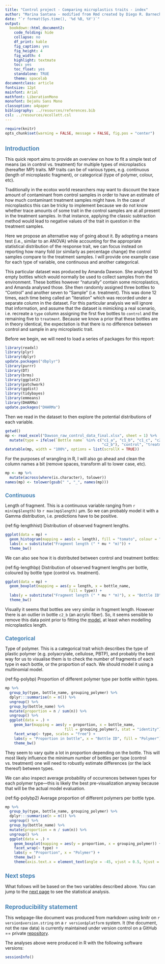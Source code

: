 ---
title: "Control project - Comparing microplastics traits - index"
author: "Marina Santana - modified from Rmd created by Diego R. Barneche"
date: "`r format(Sys.time(), '%d %B, %Y')`"
output:
  bookdown::html_document2:
    code_folding: hide
    collapse: no
    df_print: kable
    fig_caption: yes
    fig_height: 4
    fig_width: 4
    highlight: textmate
    toc: yes
    toc_float: yes
    standalone: TRUE
    theme: spacelab
documentclass: article
fontsize: 12pt
mainfont: Arial
mathfont: LiberationMono
monofont: DejaVu Sans Mono
classoption: a4paper
bibliography: ../resources/references.bib
csl: ../resources/ecollett.csl
---

<style type="text/css">
h1.title {
  font-size: 18pt;
  color: #4682B4;
  margin-top: 10px;
  margin-bottom: 10px;
}
h1 { /* Header 1 */
  font-size: 14pt;
  color: #4682B4;
  margin-bottom: 10px;
}
h2 { /* Header 2 */
  font-size: 13pt;
  color: #4682B4;
  margin-bottom: 10px;
}
h3 { /* Header 3 */
  font-size: 12pt;
  color: #4682B4;
  margin-bottom: 10px;
}
h5 { /* Header 5 */
  font-size: 14px;
  color: #666666;
  display: inline;
}
</style>

```{r setup, include = FALSE}
require(knitr)
opts_chunk$set(warning = FALSE, message = FALSE, fig.pos = "center")
```

<div style="margin-bottom:30px;">
</div>

# Introduction {.tabset .tabset-fade}

This quick report aims to provide an overview on how to fit a simple test of means (as in control vs. treatment) for multiple types of microplastics (hereafter MP) traits. MP traits can be of various types, e.g. continuous (length of microplastic fragment), or categorical (type of polymer, colour, etc).

Traditionally in the ecotox world researchers may want to discount the trace amount of contaminant from control samples in order to have an estimate of how much contaminant treatment samples might have. In the case of microplastics this can be tricky to implement because we do not know whether trace amounts of some trait in the control samples are at all present in the treatment samples. In that instance, applying the classic subtraction method would lead to negative values of the trait in question in the treatment samples.

Here we propose an alternative way of going about it. By adopting a means test (i.e., similar to an ANOVA) while accounting for the appropriate statistical distribution of the response trait, we can focus instead on reporting how many fold (or similarly as percentage change) the control samples compare to the treatment samples. I will provide one example case for each type of variable, one continuous and another categorical.

This particular dataset was produced by Amanda Dawson. She analysed 10 empty bottles which would normally be used to collect samples from the environment. These bottles however "naturally" contain some microplastics, and Amanda analysed those. She then randomly assigned three bottles to "Control" and another seven to "Sample" (i.e. treatment). This was done 12 times, each time being called an "iteration" which was recorded under a separate column in the dataset. For this particular analysis we will ignore that information, and assume that the dataset is mimicking a real scenario, i.e. recreate a `type` column assigning the first five bottles to `control` and the remaining five to `treatment`. Because we know a prior that these bottles are in theory identical, the expectation is that there is no difference between control and sample in any microplastic trait.

Before we begin, we will need to load a series of packages for this report:

```{r packages}
library(readxl)
library(plyr)
library(dplyr)
update.packages("dbplyr")
library(purrr)
library(DT)
library(brms)
library(ggplot2)
library(patchwork)
library(ggdist)
library(tidybayes)
library(emmeans)
library(DHARMa)
update.packages("DHARMa")

```

Then we read in the dataset to then explore the potential distributions of each variable.

```{r dataraw, cache = TRUE}

getwd()
mp <- read_excel("Dawson_raw_control_data_final.xlsx", sheet = 1) %>%
  mutate(type = ifelse(`Bottle name` %in% c("c1_a", "c1_b", "c1_c", "c2_a",
                                            "c2_b"), "control", "treatment"))
datatable(mp, width = "100%", options = list(scrollX = TRUE))
```

For the purposes of wrangling in R, I will also go ahead and clean the column names a bit (remove spaces, transform all to lower case, etc).

```{r data, cache = TRUE, dependson = "dataraw"}
mp <- mp %>%
  mutate(across(where(is.character), tolower))
names(mp) <- tolower(gsub(" ", "_", names(mp)))
```

## Continuous

Length of fragment. This is a continuous variable ranging from `r min(mp$length)` to `r max(mp$length)` µm. So we can probably model it with a Gamma distribution, i.e. predictions have to be positive.

(ref:fig-lengthhist) Distribution of observed fragment lengths.

```{r lengthhist, fig.width = 6, fig.height = 5, fig.cap = "(ref:fig-lengthhist)", cache = TRUE, dependson = "data"}
ggplot(data = mp) +
  geom_histogram(mapping = aes(x = length), fill = "tomato", colour = "black") +
  labs(x = substitute("Fragment length (" * mu * "m)")) +
  theme_bw()
```

We can also see how it is distributed between control and treatment bottles:

(ref:fig-lengthbp) Distribution of observed fragment lengths per bottle, coloured by bottle type (control vs. treatment).

```{r lengthbp, fig.width = 8, fig.height = 6, fig.cap = "(ref:fig-lengthbp)", cache = TRUE, dependson = "data"}
ggplot(data = mp) +
  geom_boxplot(mapping = aes(y = length, x = bottle_name,
                             fill = type)) +
  labs(y = substitute("Fragment length (" * mu * "m)"), x = "Bottle ID") +
  theme_bw()
```

Visually it seems that bottles are very similar in fragment length. However there is an outlier in bottle `c2_b` (an acrylic fiber). So, it seems sensible to remove this data point prior to fitting the [model](stats.html "Stats"), at least when modelling microplastics length.

## Categorical

Type of polymer. This is a categorical trait which describes the type of plastic polymer (e.g. polyacrylate, cellulose, PBTP), and probably the best way for us to visualise them is to check the number of fragments of each type in each bottle, or the proportion of each. We should model it using a multinomial model.

(ref:fig-polybp) Proportion of different polymer type per bottle within types.

```{r polybp, fig.width = 10, fig.height = 5, fig.cap = "(ref:fig-polybp)", cache = TRUE, dependson = "data"}
mp %>%
  group_by(type, bottle_name, grouping_polymer) %>%
  dplyr:::summarise(n = n()) %>%
  ungroup() %>%
  group_by(bottle_name) %>%
  mutate(proportion = n / sum(n)) %>%
  ungroup() %>%
  ggplot(data = .) +
    geom_bar(mapping = aes(y = proportion, x = bottle_name,
                           fill = grouping_polymer), stat = "identity") +
    facet_wrap(~ type, scales = "free") +
    labs(y = "Proportion in bottle", x = "Bottle ID", fill = "Polymer") +
    theme_bw()
```

They seem to vary quite a lot in proportion depending on the bottle. This will most likely influence the minimum number of bottles per type (control vs. treatment) one will need to robustly estimate differences (or the lack thereof) between types.

We can also inspect average probability of occurrences between types for each polymer type---this is likely the best pre-visualization anyway because that will be the actual model evaluation.

(ref:fig-polybp2) Average proportion of different polymers per bottle type.

```{r polybp2, fig.width = 10, fig.height = 5, fig.cap = "(ref:fig-polybp2)", cache = TRUE, dependson = "data"}
mp %>%
  group_by(type, bottle_name, grouping_polymer) %>%
  dplyr:::summarise(n = n()) %>%
  ungroup() %>%
  group_by(bottle_name) %>%
  mutate(proportion = n / sum(n)) %>%
  ungroup() %>%
  ggplot(data = .) +
    geom_boxplot(mapping = aes(y = proportion, x = grouping_polymer)) +
    facet_wrap(~ type) +
    labs(y = "Proportion", x = "Polymer") +
    theme_bw() +
    theme(axis.text.x = element_text(angle = -45, vjust = 0.5, hjust = 0))
```

# Next steps

What follows will be based on the two variables described above.
You can jump to the [next page](stats.html "Stats") to see the statistical
analysis.

<div style="margin-bottom:30px;">
</div>

# Reproducibility statement

This webpage-like document was produced from markdown using knitr on 
`r version$version.string` on a `r version$platform` system. It (the document, 
not the raw data) is currently maintained under version control on a GitHub ==
private [repository](https://www.github.com/open-AIMS/mp_traits "GitHub").

The analyses above were produced in R with the following software versions:

```{r, results = "markup"}
sessionInfo()
```
